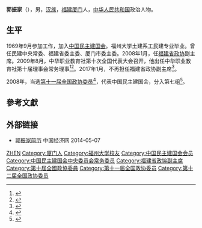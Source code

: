 '''郭振家'''（{{bd|1950年|11月|}}），男，[[汉族|汉族]]，[[福建|福建]][[厦门|厦门]]人，[[中华人民共和国|中华人民共和国]]政治人物。

== 生平 ==
1969年9月参加工作，加入[[中国民主建国会|中国民主建国会]]。福州大学土建系工民建专业毕业。曾任民建中央常委、福建省委主委、厦门市委主委。2008年1月，任[[福建省政协|福建省政协]]副主席。2009年8月，中华职业教育社第十次全国代表大会召开，他出任中华职业教育社第十届理事会常务理事<ref>{{Cite web|title=第十届理事会|url=http://www.zhzjs.org.cn/sqgk/LiShiHui10.html|access-date=2021-05-18|work=www.zhzjs.org.cn}}</ref><ref>{{Cite web|title=中华职业教育社第十次全国代表大会专题|url=http://www.zhzjs.org/zhuanti/d10j/dh.html|access-date=2021-05-18|work=www.zhzjs.org}}</ref>。2017年1月，不再担任福建省政协副主席<ref>{{cite news|title=郭振家、陈向先因年龄原因不再担任福建省政协副主席|url=http://www.thepaper.cn/newsDetail_forward_1606340|accessdate=2017-02-06|work=澎湃新闻|archive-date=2017-02-08|archive-url=https://web.archive.org/web/20170208044629/http://www.thepaper.cn/newsDetail_forward_1606340|dead-url=no}}</ref>。

2008年，当选[[第十一届全国政协委员|第十一届全国政协委员]]<ref>{{cite news|title=第十一届全国政协委员名单|url=http://www.indaa.com.cn/zt/2009qglh/zxzs/200903/t20090303_127573.html|accessdate=2013-04-09|newspaper=新华社北京1月25日电 中国人民政治协商会议第十一届全国委员会委员名单(共2237人，2008年1月25日政协第十届全国委员会常务委员会第二十次会议通过)|date=2008年1月25日|deadurl=yes|archiveurl=https://web.archive.org/web/20130928014403/http://www.indaa.com.cn/zt/2009qglh/zxzs/200903/t20090303_127573.html|archivedate=2013年9月28日}}</ref>，代表中国民主建国会，分入第七组<ref>{{cite news|title=全国政协信息-郭振家|url=http://www.cppcc.gov.cn/CMS/wylibary/showJcwyxtInfoWylibary.action?tabJcwyxt.guid=11W0002760&wytype=wjwy|accessdate=2013-04-11|newspaper=全国政协委员会|archive-date=2017-02-08|archive-url=https://web.archive.org/web/20170208032919/http://www.cppcc.gov.cn/CMS/wylibary/showJcwyxtInfoWylibary.action?tabJcwyxt.guid=11W0002760&wytype=wjwy|dead-url=no}}</ref>。

== 參考文獻 ==
{{reflist}}

== 外部链接 ==
* [http://district.ce.cn/zt/rwk/sf/fj/rs/201302/27/t20130227_24149372.shtml 郭振家简历] {{Wayback|url=http://district.ce.cn/zt/rwk/sf/fj/rs/201302/27/t20130227_24149372.shtml |date=20140508042742 }} 中国经济网 2014-05-07

{{中华职业教育社第十届理事会}}
{{中华职业教育社第十一届理事会}}
{{中国民主建国会第九届中央委员会}}
{{中国民主建国会第十届中央委员会}}

{{Authority control}}
{{DEFAULTSORT:Guo郭}}
[[Category:郭姓|ZHEN]]
[[Category:厦门人|Category:厦门人]]
[[Category:福州大学校友|Category:福州大学校友]]
[[Category:中国民主建国会会员|Category:中国民主建国会会员]]
[[Category:中国民主建国会中央委员会常务委员|Category:中国民主建国会中央委员会常务委员]]
[[Category:福建省政協副主席|Category:福建省政協副主席]]
[[Category:第十屆全國政協委員|Category:第十屆全國政協委員]]
[[Category:第十一届全国政协委员|Category:第十一届全国政协委员]]
[[Category:第十二届全国政协委员|Category:第十二届全国政协委员]]